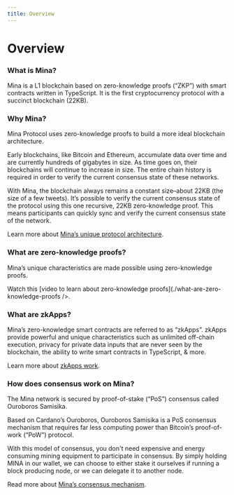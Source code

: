```yaml
---
title: Overview
---
```


# Overview

### What is Mina?

Mina is a L1 blockchain based on zero-knowledge proofs (“ZKP”) with smart contracts written in TypeScript. It is the first cryptocurrency protocol with a succinct blockchain (22KB).

### Why Mina?

Mina Protocol uses zero-knowledge proofs to build a more ideal blockchain architecture.

Early blockchains, like Bitcoin and Ethereum, accumulate data over time and are currently hundreds of gigabytes in size. As time goes on, their blockchains will continue to increase in size. The entire chain history is required in order to verify the current consensus state of these networks.

With Mina, the blockchain always remains a constant size–about 22KB (the size of a few tweets). It’s possible to verify the current consensus state of the protocol using this one recursive, 22KB zero-knowledge proof. This means participants can quickly sync and verify the current consensus state of the network.

Learn more about [Mina’s unique protocol architecture](about-mina/protocol-architecture).

### What are zero-knowledge proofs?

Mina’s unique characteristics are made possible using  zero-knowledge proofs.

Watch this [video to learn about zero-knowledge proofs](./what-are-zero-knowledge-proofs />.

### What are zkApps?

Mina’s zero-knowledge smart contracts are referred to as “zkApps”. zkApps provide powerful and unique characteristics such as unlimited off-chain execution, privacy for private data inputs that are never seen by the blockchain, the ability to write smart contracts in TypeScript, & more.

Learn more about [zkApps work](/zkapps).

### How does consensus work on Mina?

The Mina network is secured by proof-of-stake (“PoS”) consensus called Ouroboros Samisika.

Based on Cardano’s Ouroboros, Ouroboros Samisika is a PoS consensus mechanism that requires far less computing power than Bitcoin’s proof-of-work (“PoW”) protocol.

With this model of consensus, you don't need expensive and energy consuming mining equipment to participate in consensus. By simply holding MINA in our wallet, we can choose to either stake it ourselves if running a block producing node, or we can delegate it to another node.

Read more about [Mina’s consensus mechanism](./about-mina/consensus).
